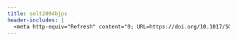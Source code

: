 ```yaml
---
title: solt2004bjps
header-includes: |
  <meta http-equiv="Refresh" content="0; URL=https://doi.org/10.1017/S0007123403000383">
---
```


